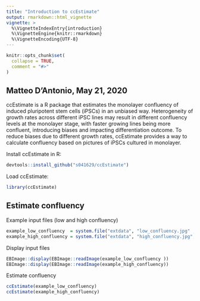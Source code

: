 ```yaml
---
title: "Introduction to ccEstimate"
output: rmarkdown::html_vignette
vignette: >
  %\VignetteIndexEntry{introduction}
  %\VignetteEngine{knitr::rmarkdown}
  %\VignetteEncoding{UTF-8}
---
```


```r
knitr::opts_chunk$set(
  collapse = TRUE,
  comment = "#>"
)
```

## Matteo D'Antonio, May 21, 2020

ccEstimate is a R package that estimates the monolayer confluency of induced pluripotent stem cells (iPSCs) in an unbiased way. 
Heterogeneity of growth rates across different iPSC lines may result in different confluency levels at the monolayer stage, with faster growing lines being more confluent, introducing biases and impacting differentiation outcome. 
To reduce biases due to different growth rates, ccEstimate provides a way to calculate confluency based on pictures of iPSCs cultured in monolayer. 

Install ccEstimate in R:

```r
devtools::install_github("s041629/ccEstimate")
```


Load ccEstimate:

```r
library(ccEstimate)
```

## Estimate confluency

Example input files (low and high confluency)

```r
example_low_confluency  = system.file("extdata", "low_confluency.jpg" , package = "ccEstimate")
example_high_confluency = system.file("extdata", "high_confluency.jpg", package = "ccEstimate")
```

Display input files

```r
EBImage::display(EBImage::readImage(example_low_confluency ))
EBImage::display(EBImage::readImage(example_high_confluency))
```

Estimate confluency

```r
ccEstimate(example_low_confluency)
ccEstimate(example_high_confluency)
```
